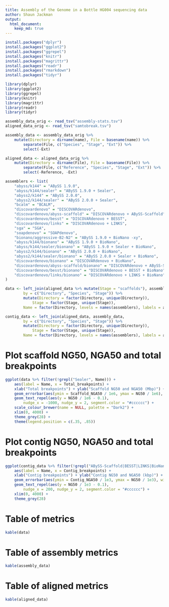 ```yaml
---
title: Assembly of the Genome in a Bottle HG004 sequencing data
author: Shaun Jackman
output:
  html_document:
    keep_md: true
---
```


```r
install.packages("dplyr")
install.packages("ggplot2")
install.packages("ggrepel")
install.packages("knitr")
install.packages("magrittr")
install.packages("readr")
install.packages("rmarkdown")
install.packages("tidyr")
```

```r
library(dplyr)
library(ggplot2)
library(ggrepel)
library(knitr)
library(magrittr)
library(readr)
library(tidyr)
```

```r
assembly_data_orig <- read_tsv("assembly-stats.tsv")
aligned_data_orig <- read_tsv("samtobreak.tsv")
```

```r
assembly_data <- assembly_data_orig %>%
	mutate(Directory = dirname(name), File = basename(name)) %>%
		separate(File, c("Species", "Stage", "Ext")) %>%
		select(-Ext)

aligned_data <- aligned_data_orig %>%
	mutate(Directory = dirname(File), File = basename(File)) %>%
		separate(File, c("Reference", "Species", "Stage", "Ext")) %>%
		select(-Reference, -Ext)

assemblers <- list(
	"abyss/k144" = "ABySS 1.9.0",
	"abyss/k144/sealer" = "ABySS 1.9.0 + Sealer",
	"abyss2/k144" = "ABySS 2.0.0",
	"abyss2/k144/sealer" = "ABySS 2.0.0 + Sealer",
	"bcalm" = "BCALM",
	"discovardenovo" = "DISCOVARdenovo",
	"discovardenovo/abyss-scaffold" = "DISCOVARdenovo + ABySS-Scaffold",
	"discovardenovo/besst" = "DISCOVARdenovo + BESST",
	"discovardenovo/links" = "DISCOVARdenovo + LINKS",
	"sga" = "SGA",
	"soapdenovo" = "SOAPdenovo",
	"bionano/aggressive-B2-N2" = "ABySS 1.9.0 + BioNano -xy",
	"abyss/k144/bionano" = "ABySS 1.9.0 + BioNano",
	"abyss/k144/sealer/bionano" = "ABySS 1.9.0 + Sealer + BioNano",
	"abyss2/k144/bionano" = "ABySS 2.0.0 + BioNano",
	"abyss2/k144/sealer/bionano" = "ABySS 2.0.0 + Sealer + BioNano",
	"discovardenovo/bionano" = "DISCOVARdenovo + BioNano",
	"discovardenovo/abyss-scaffold/bionano" = "DISCOVARdenovo + ABySS-Scaffold + BioNano",
	"discovardenovo/besst/bionano" = "DISCOVARdenovo + BESST + BioNano",
	"discovardenovo/links/bionano" = "DISCOVARdenovo + LINKS + BioNano"
)

data <- left_join(aligned_data %>% mutate(Stage = "scaffolds"), assembly_data,
		by = c("Directory", "Species", "Stage")) %>%
		mutate(Directory = factor(Directory, unique(Directory)),
			Stage = factor(Stage, unique(Stage)),
		Name = factor(Directory, levels = names(assemblers), labels = assemblers))

contig_data <- left_join(aligned_data, assembly_data,
		by = c("Directory", "Species", "Stage")) %>%
		mutate(Directory = factor(Directory, unique(Directory)),
			Stage = factor(Stage, unique(Stage)),
		Name = factor(Directory, levels = names(assemblers), labels = assemblers))
```

# Plot scaffold NG50, NGA50 and total breakpoints
```r
ggplot(data %>% filter(!grepl("Sealer", Name))) +
	aes(label = Name, x = Total_breakpoints) +
	xlab("Total breakpoints") + ylab("Scaffold NG50 and NGA50 (Mbp)") +
	geom_errorbar(aes(ymin = Scaffold_NGA50 / 1e6, ymax = NG50 / 1e6), width = 50) +
	geom_text_repel(aes(y = NG50 / 1e6 - 0.1),
		nudge_x = -1000, nudge_y = 2, segment.color = "#cccccc") +
	scale_colour_brewer(name = NULL, palette = "Dark2") +
	xlim(0, 4000) +
	theme_grey(28) +
	theme(legend.position = c(.35, .85))
```

# Plot contig NG50, NGA50 and total breakpoints
```r
ggplot(contig_data %>% filter(!grepl("ABySS-Scaffold|BESST|LINKS|BioNano", Name))) +
	aes(label = Name, x = Contig_breakpoints) +
	xlab("Contig breakpoints") + ylab("Contig NG50 and NGA50 (kbp)") +
	geom_errorbar(aes(ymin = Contig_NGA50 / 1e3, ymax = NG50 / 1e3), width = 50) +
	geom_text_repel(aes(y = NG50 / 1e3 - 0.1),
		nudge_x = 200, nudge_y = 2, segment.color = "#cccccc") +
	xlim(0, 4000) +
	theme_grey(28)
```

# Table of metrics
```r
kable(data)
```

# Table of assembly metrics
```r
kable(assembly_data)
```

# Table of aligned metrics
```r
kable(aligned_data)
```
